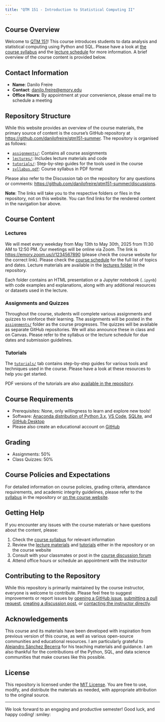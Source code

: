 ```yaml
---
title: "QTM 151 - Introduction to Statistical Computing II"
---
```


## Course Overview

Welcome to [QTM 151](https://github.com/danilofreire/qtm151-summer)! This course introduces students to data analysis and statistical computing using Python and SQL. Please have a look at [the course syllabus](https://danilofreire.github.io/qtm151-summer/syllabus.html) and the [lecture schedule](https://danilofreire.github.io/qtm151-summer/lectures/lectures.html) for more information. A brief overview of the course content is provided below.

## Contact Information

- **Name**: Danilo Freire
- **Contact**: <danilo.freire@emory.edu>
- **Office Hours**: By appointment at your convenience, please email me to schedule a meeting

## Repository Structure

While this website provides an overview of the course materials, the primary source of content is the course's GitHub repository at <https://github.com/danilofreire/qtm151-summer>. The repository is organised as follows:

- [`assignments/`](https://github.com/danilofreire/qtm151-summer/tree/main/assignments): Contains all course assignments
- [`lectures/`](https://github.com/danilofreire/qtm151-summer/tree/main/lectures): Includes lecture materials and code
- [`tutorials/`](https://github.com/danilofreire/qtm151-summer/tree/main/tutorials): Step-by-step guides for the tools used in the course
- [`syllabus.pdf`](https://github.com/danilofreire/qtm151-summer/blob/main/syllabus.pdf): Course syllabus in PDF format

Please also refer to the Discussion tab on the repository for any questions or comments: <https://github.com/danilofreire/qtm151-summer/discussions>. 

**Note**: The links will take you to the respective folders or files in the repository, not on this website. You can find links for the rendered content in the navigation bar above.

## Course Content

### Lectures

We will meet every weekday from May 13th to May 30th, 2025 from 11:30 AM to 12:50 PM. Our meetings will be online via Zoom. The link is <https://emory.zoom.us/j/1234567890> (please check the course website for the correct link).  Please check the [course schedule](https://danilofreire.github.io/qtm151-summer/lectures/lectures.html) for the full list of topics and dates. Lecture materials are available in the [lectures folder](https://github.com/danilofreire/qtm151-summer/tree/main/lectures) in the repository.

Each folder contains an HTML presentation or a Jupyter notebook (`.ipynb`) with code examples and explanations, along with any additional resources or datasets used in the lecture.

### Assignments and Quizzes

Throughout the course, students will complete various assignments and quizzes to reinforce their learning. The assignments will be posted in the [`assignments/`](https://github.com/danilofreire/qtm151-summer/tree/main/assignments) folder as the course progresses. The quizzes will be available as separate GitHub repositories. We will also announce these in class and on Canvas. Please refer to the syllabus or the lecture schedule for due dates and
submission guidelines.

### Tutorials

The [`tutorials/`](https://github.com/danilofreire/qtm151-summer/tree/main/tutorials) tab contains step-by-step guides for various tools and techniques used in the course. Please have a look at
these resources to help you get started. 

PDF versions of the tutorials are also [available in the repository](https://github.com/danilofreire/qtm151-summer/tree/main/tutorials).

## Course Requirements

- Prerequisites: None, only willingness to learn and explore new tools!
- Software: [Anaconda distribution of Python 3.x](https://www.anaconda.com/), [VS Code](https://code.visualstudio.com/), [SQLite](https://www.sqlite.org/), and [GitHub Desktop](https://github.com/apps/desktop) 
- Please also create an educational account on [GitHub](https://education.github.com/)

## Grading

- Assignments: 50%
- Class Quizzes: 50%

## Course Policies and Expectations

For detailed information on course policies, grading criteria, attendance requirements, and academic integrity guidelines, please refer to the [syllabus](https://github.com/danilofreire/qtm151-summer/blob/main/syllabus.pdf) in the repository or [on the course website](https://danilofreire.github.io/qtm151-summer/syllabus.html).

## Getting Help

If you encounter any issues with the course materials or have questions about the content, please:

1. Check the [course syllabus](https://github.com/danilofreire/qtm151-summer/blob/main/syllabus.pdf) for relevant information
2. Review the [lecture materials](https://github.com/danilofreire/qtm151-summer/tree/main/lectures) and
   [tutorials](https://github.com/danilofreire/qtm151-summer/tree/main/tutorials) either in the repository or on the
   course website
3. Consult with your classmates or post in the [course discussion forum](https://github.com/danilofreire/qtm151-summer/discussions)
4. Attend office hours or schedule an appointment with the instructor

## Contributing to the Repository

While this repository is primarily maintained by the course instructor, everyone is welcome to contribute. Please feel free to suggest improvements or report issues by [opening a GitHub issue](https://github.com/danilofreire/qtm151-summer/issues), [submitting a pull request](https://github.com/danilofreire/qtm151-summer/pulls), [creating a discussion post](https://github.com/danilofreire/qtm151-summer/discussions), or [contacting the instructor directly](mailto:danilo.freire@emory.edu).

## Acknowledgements

This course and its materials have been developed with inspiration from previous version of this course, as well as various open-source communities and educational resources. I am particularly grateful to [Alejandro Sánchez Becerra](https://sites.google.com/site/sanchezbecerraalejandro) for his teaching materials and guidance. I am also thankful for the contributions of the Python, SQL, and data science communities that make courses like this possible.

## License

This repository is licensed under the [MIT License](LICENSE.qmd). You are free to use, modify, and distribute the materials as needed, with appropriate attribution to the original source.

-----

We look forward to an engaging and productive semester! Good luck, and happy coding! :smiley:
